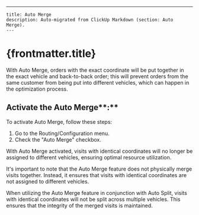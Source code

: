 ---
    title: Auto Merge
    description: Auto-migrated from ClickUp Markdown (section: Auto Merge).
    ---

# {frontmatter.title}

With Auto Merge, orders with the exact coordinate will be put together in the exact vehicle and back-to-back order; this will prevent orders from the same customer from being put into different vehicles, which can happen in the optimization process.
## Activate the Auto Merge**:**
To activate Auto Merge, follow these steps:
1. Go to the Routing/Configuration menu.
2. Check the "Auto Merge" checkbox.

With Auto Merge activated, visits with identical coordinates will no longer be assigned to different vehicles, ensuring optimal resource utilization.

It's important to note that the Auto Merge feature does not physically merge visits together. Instead, it ensures that visits with identical coordinates are not assigned to different vehicles.

When utilizing the Auto Merge feature in conjunction with Auto Split, visits with identical coordinates will not be split across multiple vehicles. This ensures that the integrity of the merged visits is maintained.
